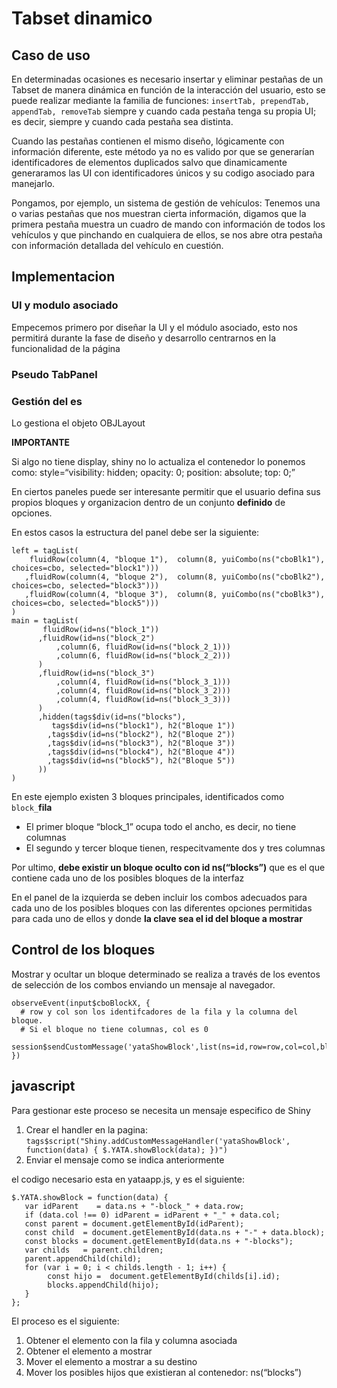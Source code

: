 # Tabset dinamico

## Caso de uso

En determinadas ocasiones es necesario insertar y eliminar pestañas de un Tabset de manera dinámica en función de la interacción del usuario, esto se puede realizar mediante la familia de funciones: `insertTab, prependTab, appendTab, removeTab` siempre y cuando cada pestaña tenga su propia UI; es decir, siempre y cuando cada pestaña sea distinta.

Cuando las pestañas contienen el mismo diseño, lógicamente con información diferente, este método ya no es valido por que se generarían identificadores de elementos duplicados salvo que dinamicamente generaramos las UI con identificadores únicos y su codigo asociado para manejarlo.

Pongamos, por ejemplo, un sistema de gestión de vehículos: Tenemos una o varias pestañas que nos muestran cierta información, digamos que la primera pestaña muestra un cuadro de mando con información de todos los vehículos y que pinchando en cualquiera de ellos, se nos abre otra pestaña con información detallada del vehículo en cuestión.


## Implementacion

### UI y modulo asociado

Empecemos primero por diseñar la UI y el módulo asociado, esto nos permitirá durante la fase de diseño y desarrollo centrarnos en la funcionalidad de la página

### Pseudo TabPanel



### Gestión del es
Lo gestiona el objeto OBJLayout


**IMPORTANTE**

Si algo no tiene display, shiny no lo actualiza
el contenedor lo ponemos como:
style="visibility: hidden; opacity: 0; position: absolute; top: 0;"        


En ciertos paneles puede ser interesante permitir que el usuario defina sus propios bloques y organizacion dentro de un conjunto **definido** de opciones.

En estos casos la estructura del panel debe ser la siguiente:

```
left = tagList(
    fluidRow(column(4, "bloque 1"),  column(8, yuiCombo(ns("cboBlk1"), choices=cbo, selected="block1")))
   ,fluidRow(column(4, "bloque 2"),  column(8, yuiCombo(ns("cboBlk2"), choices=cbo, selected="block3")))
   ,fluidRow(column(4, "bloque 3"),  column(8, yuiCombo(ns("cboBlk3"), choices=cbo, selected="block5")))
)
main = tagList(
       fluidRow(id=ns("block_1"))
      ,fluidRow(id=ns("block_2")
          ,column(6, fluidRow(id=ns("block_2_1)))
          ,column(6, fluidRow(id=ns("block_2_2)))
      )
      ,fluidRow(id=ns("block_3")
          ,column(4, fluidRow(id=ns("block_3_1)))
          ,column(4, fluidRow(id=ns("block_3_2)))
          ,column(4, fluidRow(id=ns("block_3_3)))
      )
      ,hidden(tags$div(id=ns("blocks"),
         tags$div(id=ns("block1"), h2("Bloque 1"))
        ,tags$div(id=ns("block2"), h2("Bloque 2"))
        ,tags$div(id=ns("block3"), h2("Bloque 3"))
        ,tags$div(id=ns("block4"), h2("Bloque 4"))
        ,tags$div(id=ns("block5"), h2("Bloque 5"))
      ))
)

```

En este ejemplo existen 3 bloques principales, identificados como `block_`__fila__

- El primer bloque "block_1" ocupa todo el ancho, es decir, no tiene columnas
- El segundo y tercer bloque tienen, respecitvamente dos y tres columnas

Por ultimo, **debe existir un bloque oculto con id ns("blocks")** que es el que contiene cada uno de los posibles bloques de la interfaz

En el panel de la izquierda se deben incluir los combos adecuados para cada uno de los posibles bloques con las diferentes opciones permitidas para cada uno de ellos y donde **la clave sea el id del bloque a mostrar**


## Control de los bloques

Mostrar y ocultar un bloque determinado se realiza a través de los eventos de selección de los combos enviando un mensaje al navegador.

```
observeEvent(input$cboBlockX, {
  # row y col son los identifcadores de la fila y la columna del bloque.
  # Si el bloque no tiene columnas, col es 0
   session$sendCustomMessage('yataShowBlock',list(ns=id,row=row,col=col,block=input$cboBlkX))
})
```

## javascript

Para gestionar este proceso se necesita un mensaje especifico de Shiny

1. Crear el handler en la pagina:
`tags$script("Shiny.addCustomMessageHandler('yataShowBlock', function(data) { $.YATA.showBlock(data); })")`
2. Enviar el mensaje como se indica anteriormente

el codigo necesario esta en yataapp.js, y es el siguiente:

```
$.YATA.showBlock = function(data) {
   var idParent    = data.ns + "-block_" + data.row;
   if (data.col !== 0) idParent = idParent + "_" + data.col;
   const parent = document.getElementById(idParent);
   const child  = document.getElementById(data.ns + "-" + data.block);
   const blocks = document.getElementById(data.ns + "-blocks");
   var childs   = parent.children;
   parent.appendChild(child);
   for (var i = 0; i < childs.length - 1; i++) {
        const hijo =  document.getElementById(childs[i].id);
        blocks.appendChild(hijo);
   }
};
```
El proceso es el siguiente:

1. Obtener el elemento con la fila y columna asociada
2. Obtener el elemento a mostrar
3. Mover el elemento a mostrar a su destino
4. Mover los posibles hijos que existieran al contenedor: ns("blocks")
